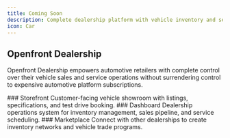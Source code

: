 ```yaml
---
title: Coming Soon
description: Complete dealership platform with vehicle inventory and service scheduling
icon: Car
---
```



## Openfront Dealership

Openfront Dealership empowers automotive retailers with complete control over their vehicle sales and service operations without surrendering control to expensive automotive platform subscriptions.

<Steps>
<Step>
### Storefront
Customer-facing vehicle showroom with listings, specifications, and test drive booking.
</Step>

<Step>
### Dashboard
Dealership operations system for inventory management, sales pipeline, and service scheduling.
</Step>

<Step>
### Marketplace
Connect with other dealerships to create inventory networks and vehicle trade programs.
</Step>
</Steps>